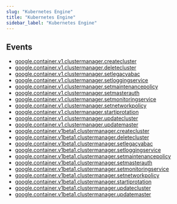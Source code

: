 ```yaml
---
slug: "Kubernetes Engine"
title: "Kubernetes Engine"
sidebar_label: "Kubernetes Engine"
---
```


## Events

- [google.container.v1.clustermanager.createcluster](/gcp/threats/kubernetesengine/rules/google.container.v1.clustermanager.createcluster)
- [google.container.v1.clustermanager.deletecluster](/gcp/threats/kubernetesengine/rules/google.container.v1.clustermanager.deletecluster)
- [google.container.v1.clustermanager.setlegacyabac](/gcp/threats/kubernetesengine/rules/google.container.v1.clustermanager.setlegacyabac)
- [google.container.v1.clustermanager.setloggingservice](/gcp/threats/kubernetesengine/rules/google.container.v1.clustermanager.setloggingservice)
- [google.container.v1.clustermanager.setmaintenancepolicy](/gcp/threats/kubernetesengine/rules/google.container.v1.clustermanager.setmaintenancepolicy)
- [google.container.v1.clustermanager.setmasterauth](/gcp/threats/kubernetesengine/rules/google.container.v1.clustermanager.setmasterauth)
- [google.container.v1.clustermanager.setmonitoringservice](/gcp/threats/kubernetesengine/rules/google.container.v1.clustermanager.setmonitoringservice)
- [google.container.v1.clustermanager.setnetworkpolicy](/gcp/threats/kubernetesengine/rules/google.container.v1.clustermanager.setnetworkpolicy)
- [google.container.v1.clustermanager.startiprotation](/gcp/threats/kubernetesengine/rules/google.container.v1.clustermanager.startiprotation)
- [google.container.v1.clustermanager.updatecluster](/gcp/threats/kubernetesengine/rules/google.container.v1.clustermanager.updatecluster)
- [google.container.v1.clustermanager.updatemaster](/gcp/threats/kubernetesengine/rules/google.container.v1.clustermanager.updatemaster)
- [google.container.v1beta1.clustermanager.createcluster](/gcp/threats/kubernetesengine/rules/google.container.v1beta1.clustermanager.createcluster)
- [google.container.v1beta1.clustermanager.deletecluster](/gcp/threats/kubernetesengine/rules/google.container.v1beta1.clustermanager.deletecluster)
- [google.container.v1beta1.clustermanager.setlegacyabac](/gcp/threats/kubernetesengine/rules/google.container.v1beta1.clustermanager.setlegacyabac)
- [google.container.v1beta1.clustermanager.setloggingservice](/gcp/threats/kubernetesengine/rules/google.container.v1beta1.clustermanager.setloggingservice)
- [google.container.v1beta1.clustermanager.setmaintenancepolicy](/gcp/threats/kubernetesengine/rules/google.container.v1beta1.clustermanager.setmaintenancepolicy)
- [google.container.v1beta1.clustermanager.setmasterauth](/gcp/threats/kubernetesengine/rules/google.container.v1beta1.clustermanager.setmasterauth)
- [google.container.v1beta1.clustermanager.setmonitoringservice](/gcp/threats/kubernetesengine/rules/google.container.v1beta1.clustermanager.setmonitoringservice)
- [google.container.v1beta1.clustermanager.setnetworkpolicy](/gcp/threats/kubernetesengine/rules/google.container.v1beta1.clustermanager.setnetworkpolicy)
- [google.container.v1beta1.clustermanager.startiprotation](/gcp/threats/kubernetesengine/rules/google.container.v1beta1.clustermanager.startiprotation)
- [google.container.v1beta1.clustermanager.updatecluster](/gcp/threats/kubernetesengine/rules/google.container.v1beta1.clustermanager.updatecluster)
- [google.container.v1beta1.clustermanager.updatemaster](/gcp/threats/kubernetesengine/rules/google.container.v1beta1.clustermanager.updatemaster)
